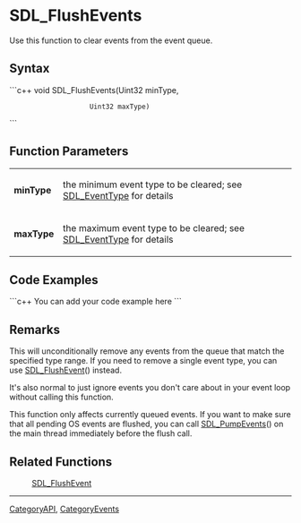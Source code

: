 
= SDL_FlushEvents =
Use this function to clear events from the event queue.


== Syntax ==
```c++
void SDL_FlushEvents(Uint32 minType,
                     Uint32 maxType)
```

== Function Parameters ==
{|
|'''minType'''
|the minimum event type to be cleared; see [[SDL_EventType]] for details
|-
|'''maxType'''
|the maximum event type to be cleared; see [[SDL_EventType]] for details
|}

== Code Examples ==
```c++
You can add your code example here
```

== Remarks ==
This will unconditionally remove any events from the queue that match the specified type range. If you need to remove a single event type, you can use [[SDL_FlushEvent]]() instead.

It's also normal to just ignore events you don't care about in your event loop without calling this function.

This function only affects currently queued events. If you want to make sure that all pending OS events are flushed, you can call [[SDL_PumpEvents]]() on the main thread immediately before the flush call.

== Related Functions ==
:[[SDL_FlushEvent]]

----
[[CategoryAPI]], [[CategoryEvents]]

